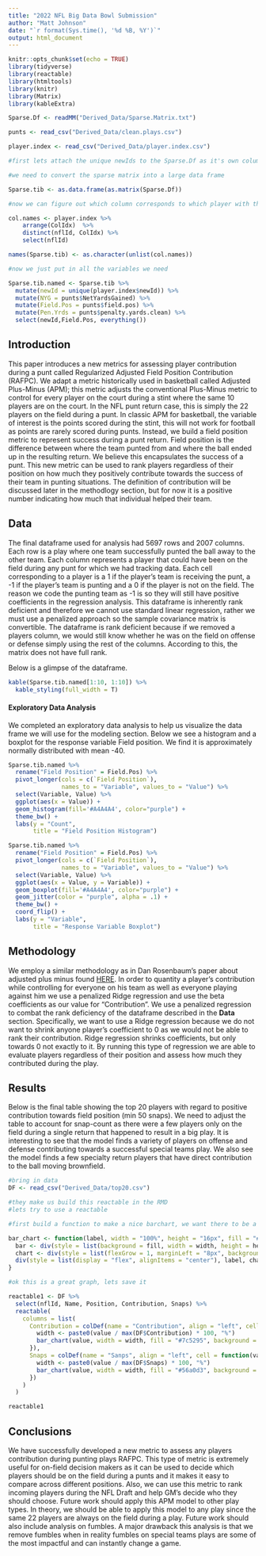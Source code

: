 ```yaml
---
title: "2022 NFL Big Data Bowl Submission"
author: "Matt Johnson"
date: "`r format(Sys.time(), '%d %B, %Y')`"
output: html_document
---
```


```r
knitr::opts_chunk$set(echo = TRUE)
library(tidyverse)
library(reactable)
library(htmltools)
library(knitr)
library(Matrix)
library(kableExtra)
```

```r

Sparse.Df <- readMM("Derived_Data/Sparse.Matrix.txt")

punts <- read_csv("Derived_Data/clean.plays.csv")

player.index <- read_csv("Derived_Data/player.index.csv")

#first lets attach the unique newIds to the Sparse.Df as it's own column

#we need to convert the sparse matrix into a large data frame

Sparse.tib <- as.data.frame(as.matrix(Sparse.Df))

#now we can figure out which column corresponds to which player with the player.index

col.names <- player.index %>%
    arrange(ColIdx)  %>%
    distinct(nflId, ColIdx) %>%
    select(nflId)

names(Sparse.tib) <- as.character(unlist(col.names))

#now we just put in all the variables we need

Sparse.tib.named <- Sparse.tib %>% 
  mutate(newId = unique(player.index$newId)) %>% 
  mutate(NYG = punts$NetYardsGained) %>% 
  mutate(Field.Pos = punts$field.pos) %>% 
  mutate(Pen.Yrds = punts$penalty.yards.clean) %>% 
  select(newId,Field.Pos, everything())
```

## Introduction

This paper introduces a new metrics for assessing player contribution during a punt called Regularized Adjusted Field Position Contribution (RAFPC). We adapt a metric historically used in basketball called Adjusted Plus-Minus (APM); this metric adjusts the conventional Plus-Minus metric to control for every player on the court during a stint where the same 10 players are on the court. In the NFL punt return case, this is simply the 22 players on the field during a punt. In classic APM for basketball, the variable of interest is the points scored during the stint, this will not work for football as points are rarely scored during punts. Instead, we build a field position metric to represent success during a punt return. Field position is the difference between where the team punted from and where the ball ended up in the resulting return. We believe this encapsulates the success of a punt. This new metric can be used to rank players regardless of their position on how much they positively contribute towards the success of their team in punting situations. The definition of contribution will be discussed later in the methodlogy section, but for now it is a positive number indicating how much that individual helped their team.

## Data
The final dataframe used for analysis had 5697 rows and 2007 columns. Each row is a play where one team successfully punted the ball away to the other team. Each column represents a player that could have been on the field during any punt for which we had tracking data. Each cell corresponding to a player is a 1 if the player's team is receiving the punt, a -1 if the player's team is punting and a 0 if the player is not on the field. The reason we code the punting team as -1 is so they will still have positive coefficients in the regression analysis. This dataframe is inherently rank deficient and therefore we cannot use standard linear regression, rather we must use a penalized approach so the sample covariance matrix is convertible. The dataframe is rank deficient because if we removed a players column, we would still know whether he was on the field on offense or defense simply using the rest of the columns. According to this, the matrix does not have full rank. 

Below is a glimpse of the dataframe. 

```r
kable(Sparse.tib.named[1:10, 1:10]) %>% 
  kable_styling(full_width = T)
```

#### Exploratory Data Analysis

We completed an exploratory data analysis to help us visualize the data frame we will use for the modeling section. Below we see a histogram and a boxplot for the response variable Field position. We find it is approximately normally distributed with mean -40.

```r
Sparse.tib.named %>% 
  rename("Field Position" = Field.Pos) %>% 
  pivot_longer(cols = c(`Field Position`), 
               names_to = "Variable", values_to = "Value") %>% 
  select(Variable, Value) %>% 
  ggplot(aes(x = Value)) +
  geom_histogram(fill='#A4A4A4', color="purple") +
  theme_bw() +
  labs(y = "Count", 
       title = "Field Position Histogram")
```

```r
Sparse.tib.named %>% 
  rename("Field Position" = Field.Pos) %>% 
  pivot_longer(cols = c(`Field Position`), 
               names_to = "Variable", values_to = "Value") %>% 
  select(Variable, Value) %>% 
  ggplot(aes(x = Value, y = Variable)) +
  geom_boxplot(fill='#A4A4A4', color="purple") +
  geom_jitter(color = "purple", alpha = .1) +
  theme_bw() +
  coord_flip() +
  labs(y = "Variable", 
       title = "Response Variable Boxplot")
```

## Methodology

We employ a similar methodology as in Dan Rosenbaum's paper about adjusted plus minus found [HERE](http://www.82games.com/comm30.htm). In order to quantity a player's contribution while controlling for everyone on his team as well as everyone playing against him we use a penalized Ridge regression and use the beta coefficients as our value for "Contribution". We use a penalized regression to combat the rank deficiency of the dataframe described in the **Data** section. Specifically, we want to use a Ridge regression because we do not want to shrink anyone player's coefficient to 0 as we would not be able to rank their contribution. Ridge regression shrinks coefficients, but only towards 0 not exactly to it. By running this type of regression we are able to evaluate players regardless of their position and assess how much they contributed during the play. 

## Results

Below is the final table showing the top 20 players with regard to positive contribution towards field position (min 50 snaps). We need to adjust the table to account for snap-count as there were a few players only on the field during a single return that happened to result in a big play. It is interesting to see that the model finds a variety of players on offense and defense contributing towards a successful special teams play. We also see the model finds a few specialty return players that have direct contribution to the ball moving brownfield. 

```r
#bring in data
DF <- read_csv("Derived_Data/top20.csv")

#they make us build this reactable in the RMD
#lets try to use a reactable

#first build a function to make a nice barchart, we want there to be a nice barchart in this table

bar_chart <- function(label, width = "100%", height = "16px", fill = "#00bfc4", background = NULL) {
  bar <- div(style = list(background = fill, width = width, height = height))
  chart <- div(style = list(flexGrow = 1, marginLeft = "8px", background = background), bar)
  div(style = list(display = "flex", alignItems = "center"), label, chart)
}

#ok this is a great graph, lets save it

reactable1 <- DF %>% 
  select(nflId, Name, Position, Contribution, Snaps) %>% 
  reactable(
    columns = list(
      Contribution = colDef(name = "Contribution", align = "left", cell = function(value) {
        width <- paste0(value / max(DF$Contribution) * 100, "%")
        bar_chart(value, width = width, fill = "#7c5295", background = "#e1e1e1")
      }), 
      Snaps = colDef(name = "Sanps", align = "left", cell = function(value) {
        width <- paste0(value / max(DF$Snaps) * 100, "%")
        bar_chart(value, width = width, fill = "#56a0d3", background = "#e1e1e1")
      })
    )
  )
```

```r
reactable1
```

## Conclusions

We have successfully developed a new metric to assess any players contribution during punting plays RAFPC. This type of metric is extremely useful for on-field decision makers as it can be used to decide which players should be on the field during a punts and it makes it easy to compare across different positions. Also, we can use this metric to rank incoming players during the NFL Draft and help GM's decide who they should choose. Future work should apply this APM model to other play types. In theory, we should be able to apply this model to any play since the same 22 players are always on the field during a play. Future work should also include analysis on fumbles. A major drawback this analysis is that we remove fumbles when in reality fumbles on special teams plays are some of the most impactful and can instantly change a game. 